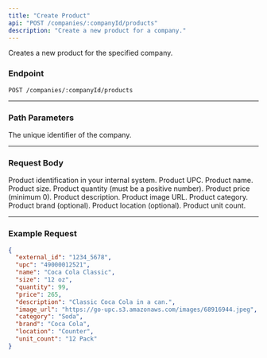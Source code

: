```yaml
---
title: "Create Product"
api: "POST /companies/:companyId/products"
description: "Create a new product for a company."
---
```


Creates a new product for the specified company.

### Endpoint

`POST /companies/:companyId/products`

---

### Path Parameters

<ParamField path="companyId" type="string" required>
  The unique identifier of the company.
</ParamField>

---

### Request Body

<ResponseField name="product" type="object">

<Expandable title="Toggle product fields">

<ResponseField name="external_id" type="string" required>
  Product identification in your internal system.
</ResponseField>

<ResponseField name="upc" type="string" required>
  Product UPC.
</ResponseField>

<ResponseField name="name" type="string" required>
  Product name.
</ResponseField>

<ResponseField name="size" type="string" required>
  Product size.
</ResponseField>

<ResponseField name="quantity" type="number" required>
  Product quantity (must be a positive number).
</ResponseField>

<ResponseField name="price" type="number" required>
  Product price (minimum 0).
</ResponseField>

<ResponseField name="description" type="string" required>
  Product description.
</ResponseField>

<ResponseField name="image_url" type="string" required>
  Product image URL.
</ResponseField>

<ResponseField name="category" type="string" required>
  Product category.
</ResponseField>

<ResponseField name="brand" type="string">
  Product brand (optional).
</ResponseField>

<ResponseField name="location" type="string">
  Product location (optional).
</ResponseField>

<ResponseField name="unit_count" type="string" required>
  Product unit count.
</ResponseField>

</Expandable>

</ResponseField>

---

### Example Request

```json Example Request
{
  "external_id": "1234_5678",
  "upc": "49000012521",
  "name": "Coca Cola Classic",
  "size": "12 oz",
  "quantity": 99,
  "price": 265,
  "description": "Classic Coca Cola in a can.",
  "image_url": "https://go-upc.s3.amazonaws.com/images/68916944.jpeg",
  "category": "Soda",
  "brand": "Coca Cola",
  "location": "Counter",
  "unit_count": "12 Pack"
}
```
